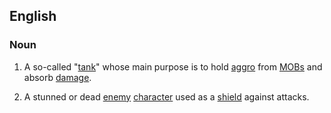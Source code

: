 ==English==
{{wikipedia|Tank (computer gaming)}}

===Noun===
{{en-noun}}
# {{label|en|video games}} A so-called "[[tank]]" whose main purpose is to hold [[aggro]] from [[MOB]]s and absorb [[damage]].
# {{label|en|video games}} A stunned or dead [[enemy]] [[character]] used as a [[shield]] against attacks.